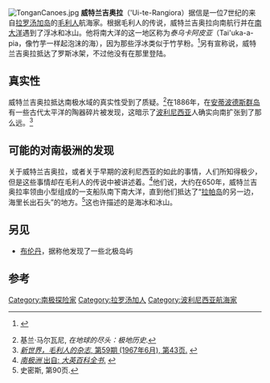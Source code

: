 [[File:TonganCanoes.jpg|thumb]]
'''威特兰吉奥拉'''（'Ui-te-Rangiora）据信是一位7世纪的来自[[拉罗汤加岛|拉罗汤加岛]]的[[毛利人|毛利人]]航海家。根据毛利人的传说，威特兰吉奥拉向南航行并在[[南大洋|南大洋]]遇到了浮冰和冰山。他将南大洋的这一地区称为''泰乌卡阿皮亚''（Tai'uka-a-pia，像竹芋一样起泡沫的海），因为那些浮冰类似于竹芋粉。<ref>{{cite book |last={{Link-en|斯蒂芬森·珀西·史密斯|Stephenson Percy Smith}} |title=''哈怀基：毛利人之根：以波利尼西亚历史概述为导言，讲述拉罗汤加的原住民历史'' |url=http://books.google.com/books?id=_BIZAAAAYAAJ |accessdate=2013-01-19 |year=1898 |publisher=惠特科姆与图姆斯书店 |pages=90-91 }} {{en icon}}</ref>另有宣称说，威特兰吉奥拉抵达了罗斯冰架，不过他没有在那里登陆。

==真实性==
威特兰吉奥拉抵达南极水域的真实性受到了质疑。<ref>基兰·马尔瓦尼, ''在地球的尽头：极地历史''.</ref>在1886年，在[[安蒂波德斯群岛|安蒂波德斯群岛]]有一些古代太平洋的陶器碎片被发现，这暗示了[[波利尼西亚|波利尼西亚]]人确实向南扩张到了那么远。<ref>[http://teaohou.natlib.govt.nz/journals/teaohou/issue/Mao59TeA/c18.html ''新世界，毛利人的杂志'', 第59期 (1967年6月), 第43页.] {{Wayback|url=http://teaohou.natlib.govt.nz/journals/teaohou/issue/Mao59TeA/c18.html |date=20150714210514 }} {{en icon}}</ref>

==可能的对南极洲的发现==
关于威特兰吉奥拉，或者关于早期的波利尼西亚的如此的事情，人们所知得极少，但是这些事情却在毛利人的传说中被讲述着。<ref>[http://www.britannica.com/EBchecked/topic/612767/Ui-te-Rangiora ''南极洲'' 出自: ''大英百科全书''.] {{Wayback|url=http://www.britannica.com/EBchecked/topic/612767/Ui-te-Rangiora |date=20141209135435 }} {{en icon}}</ref>他们说，大约在650年，威特兰吉奥拉率领由小型{{Link-en|毛利人船只|Waka (canoe)}}组成的一支船队南下南大洋，直到他们抵达了“[[拉帕岛|拉帕岛]]的另一边，海里长出石头”的地方。<ref>史密斯, 第90页.</ref>这也许描述的是海冰和冰山。

==另见==
* [[布伦丹|布伦丹]]，据称他发现了一些北极岛屿

==参考==
{{Reflist}}

{{DEFAULTSORT:Ui-te-Rangiora}}
[[Category:南极探险家|Category:南极探险家]]
[[Category:拉罗汤加人|Category:拉罗汤加人]]
[[Category:波利尼西亚航海家|Category:波利尼西亚航海家]]